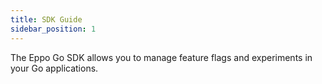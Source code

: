 ```yaml
---
title: SDK Guide
sidebar_position: 1
---
```


The Eppo Go SDK allows you to manage feature flags and experiments in your Go applications.

<div className="feature-card-container">
  <FeatureCard 
    title="SDK Quickstart" 
    description="Install the SDK and create a basic feature flag"
    link="/sdks/server-sdks/go/quickstart"
    iconSrc="/img/what-is-eppo/feature-flag.svg"
  />
  <FeatureCard 
    title="API Reference"
    description="Reference for all SDK methods."
    link="https://github.com/Eppo-exp/golang-sdk"
    iconSrc="/img/sdk-overviews/book-stack.svg"
  />
  
  <FeatureCard 
    title="Github"
    description="View the source code on Github."
    link="https://github.com/Eppo-exp/golang-sdk"
    iconSrc="/img/sdk-overviews/github-mark.svg"
  />
</div> 